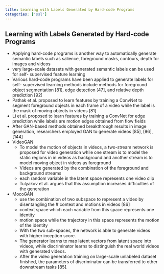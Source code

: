 ```yaml
---
title: Learning with Labels Generated by Hard-code Programs
categories: ['ssl']
---
```



## Learning with Labels Generated by Hard-code Programs
- Applying hard-code programs is another way to automatically generate semantic labels such as salience, foreground masks, contours, depth for images and videos 
- very large-scale datasets with generated semantic labels can be used for self- supervised feature learning 
- Various hard-code programs have been applied to generate labels for self- supervised learning methods include methods for foreground object segmentation [81], edge detection [47], and relative depth prediction [92] 
- Pathak et al. proposed to learn features by training a ConvNet to segment foreground objects in each frame of a video while the label is the mask of moving objects in videos [81] 
- Li et al. proposed to learn features by training a ConvNet for edge prediction while labels are motion edges obtained from flow fields   
- After GAN-based methods obtained breakthrough results in image generation, researchers employed GAN to generate videos [85], [86], [144] 
- VideoGAN 
	- To model the motion of objects in videos, a two-stream network is proposed for video generation while one stream is to model the static regions in in videos as background and another stream is to model moving object in videos as foreground 
	- Videos are generated by the combination of the foreground and background streams 
	- each random variable in the latent space represents one video clip 
	- Tulyakov et al. argues that this assumption increases difficulties of the generation 
- MocoGAN 
	- use the combination of two subspace to represent a video by disentangling the # context and motions in videos [86] 
	- context space which each variable from this space represents one identity 
	- motion space while the trajectory in this space represents the motion of the identity 
	- With the two sub-spaces, the network is able to generate videos with higher inception score. 
	- The generator learns to map latent vectors from latent space into videos, while discriminator learns to distinguish the real world videos with generated videos. 
	- After the video generation training on large-scale unlabeled dataset finished, the parameters of discriminator can be transferred to other downstream tasks [85].



